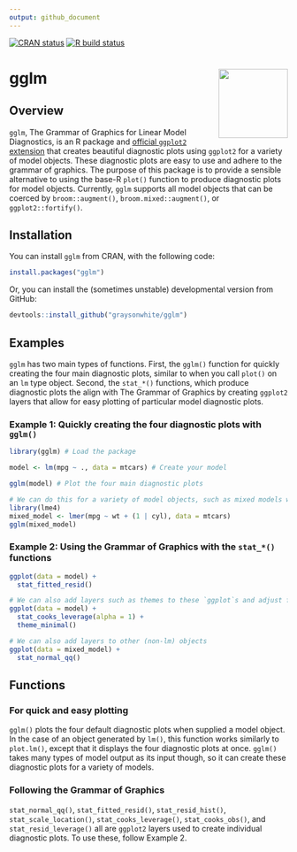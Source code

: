 ```yaml
---
output: github_document
---
```


<!-- badges: start -->
[![CRAN status](https://www.r-pkg.org/badges/version/gglm)](https://cran.r-project.org/package=gglm)
[![R build status](https://github.com/graysonwhite/gglm/workflows/R-CMD-check/badge.svg)](https://github.com/graysonwhite/gglm/actions)
<!-- badges: end -->

# gglm <img src="https://github.com/graysonwhite/gglm/blob/master/figs/gglm.gif?raw=true" align="right" width=125 />

## Overview

`gglm`, The Grammar of Graphics for Linear Model Diagnostics, is an R package and [official `ggplot2` extension](https://exts.ggplot2.tidyverse.org/gallery/) that creates beautiful diagnostic plots using `ggplot2` for a variety of model objects. These diagnostic plots are easy to use and adhere to the grammar of graphics. The purpose of this package is to provide a sensible alternative to using the base-R `plot()` function to produce diagnostic plots for model objects. Currently, `gglm` supports all model objects that can be coerced by `broom::augment()`, `broom.mixed::augment()`, or `ggplot2::fortify()`. 

## Installation 

You can install `gglm` from CRAN, with the following code:
```r
install.packages("gglm")
```

Or, you can install the (sometimes unstable) developmental version from GitHub:
```r
devtools::install_github("graysonwhite/gglm")
```

## Examples

`gglm` has two main types of functions. First, the `gglm()` function for quickly creating the four main diagnostic plots, similar to when you call `plot()` on an `lm` type object. Second, the `stat_*()` functions, which produce diagnostic plots the align with The Grammar of Graphics by creating `ggplot2` layers that allow for easy plotting of particular model diagnostic plots. 

### Example 1: Quickly creating the four diagnostic plots with `gglm()`

```r
library(gglm) # Load the package

model <- lm(mpg ~ ., data = mtcars) # Create your model

gglm(model) # Plot the four main diagnostic plots

# We can do this for a variety of model objects, such as mixed models with `lme4`:
library(lme4)
mixed_model <- lmer(mpg ~ wt + (1 | cyl), data = mtcars)
gglm(mixed_model)
```

### Example 2: Using the Grammar of Graphics with the `stat_*()` functions

```r
ggplot(data = model) +
  stat_fitted_resid()

# We can also add layers such as themes to these `ggplot`s and adjust features of the plot:
ggplot(data = model) +
  stat_cooks_leverage(alpha = 1) +
  theme_minimal()

# We can also add layers to other (non-lm) objects
ggplot(data = mixed_model) +
  stat_normal_qq()
```


## Functions

### For quick and easy plotting

`gglm()` plots the four default diagnostic plots when supplied a model object. In the case of an object generated by `lm()`, this function works similarly to `plot.lm()`, except that it displays the four diagnostic plots at once. `gglm()` takes many types of model output as its input though, so it can create these diagnostic plots for a variety of models. 

### Following the Grammar of Graphics

`stat_normal_qq()`, `stat_fitted_resid()`, `stat_resid_hist()`, `stat_scale_location()`, `stat_cooks_leverage()`, `stat_cooks_obs()`, and `stat_resid_leverage()` all are `ggplot2` layers used to create individual diagnostic plots. To use these, follow Example 2. 